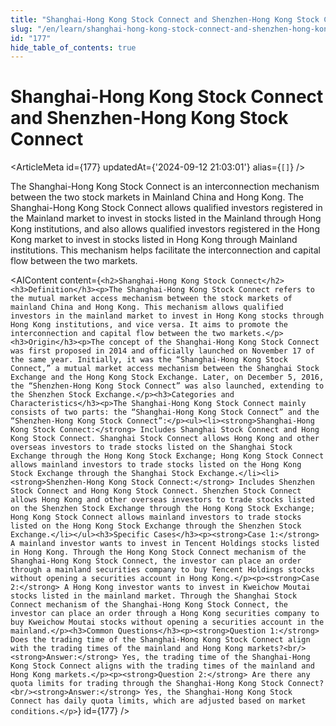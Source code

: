 ```yaml
---
title: "Shanghai-Hong Kong Stock Connect and Shenzhen-Hong Kong Stock Connect"
slug: "/en/learn/shanghai-hong-kong-stock-connect-and-shenzhen-hong-kong-stock-connect-177"
id: "177"
hide_table_of_contents: true
---
```



# Shanghai-Hong Kong Stock Connect and Shenzhen-Hong Kong Stock Connect

<ArticleMeta id={177} updatedAt={'2024-09-12 21:03:01'} alias={`[]`} />
<div className='border-solid border-b border-t-0 my-4 border-[var(--ifm-color-gray-300)]' />

The Shanghai-Hong Kong Stock Connect is an interconnection mechanism between the two stock markets in Mainland China and Hong Kong. The Shanghai-Hong Kong Stock Connect allows qualified investors registered in the Mainland market to invest in stocks listed in the Mainland through Hong Kong institutions, and also allows qualified investors registered in the Hong Kong market to invest in stocks listed in Hong Kong through Mainland institutions. This mechanism helps facilitate the interconnection and capital flow between the two markets.

<AIContent content={`<h2>Shanghai-Hong Kong Stock Connect</h2><h3>Definition</h3><p>The Shanghai-Hong Kong Stock Connect refers to the mutual market access mechanism between the stock markets of mainland China and Hong Kong. This mechanism allows qualified investors in the mainland market to invest in Hong Kong stocks through Hong Kong institutions, and vice versa. It aims to promote the interconnection and capital flow between the two markets.</p><h3>Origin</h3><p>The concept of the Shanghai-Hong Kong Stock Connect was first proposed in 2014 and officially launched on November 17 of the same year. Initially, it was the “Shanghai-Hong Kong Stock Connect,” a mutual market access mechanism between the Shanghai Stock Exchange and the Hong Kong Stock Exchange. Later, on December 5, 2016, the “Shenzhen-Hong Kong Stock Connect” was also launched, extending to the Shenzhen Stock Exchange.</p><h3>Categories and Characteristics</h3><p>The Shanghai-Hong Kong Stock Connect mainly consists of two parts: the “Shanghai-Hong Kong Stock Connect” and the “Shenzhen-Hong Kong Stock Connect”:</p><ul><li><strong>Shanghai-Hong Kong Stock Connect:</strong> Includes Shanghai Stock Connect and Hong Kong Stock Connect. Shanghai Stock Connect allows Hong Kong and other overseas investors to trade stocks listed on the Shanghai Stock Exchange through the Hong Kong Stock Exchange; Hong Kong Stock Connect allows mainland investors to trade stocks listed on the Hong Kong Stock Exchange through the Shanghai Stock Exchange.</li><li><strong>Shenzhen-Hong Kong Stock Connect:</strong> Includes Shenzhen Stock Connect and Hong Kong Stock Connect. Shenzhen Stock Connect allows Hong Kong and other overseas investors to trade stocks listed on the Shenzhen Stock Exchange through the Hong Kong Stock Exchange; Hong Kong Stock Connect allows mainland investors to trade stocks listed on the Hong Kong Stock Exchange through the Shenzhen Stock Exchange.</li></ul><h3>Specific Cases</h3><p><strong>Case 1:</strong> A mainland investor wants to invest in Tencent Holdings stocks listed in Hong Kong. Through the Hong Kong Stock Connect mechanism of the Shanghai-Hong Kong Stock Connect, the investor can place an order through a mainland securities company to buy Tencent Holdings stocks without opening a securities account in Hong Kong.</p><p><strong>Case 2:</strong> A Hong Kong investor wants to invest in Kweichow Moutai stocks listed in the mainland market. Through the Shanghai Stock Connect mechanism of the Shanghai-Hong Kong Stock Connect, the investor can place an order through a Hong Kong securities company to buy Kweichow Moutai stocks without opening a securities account in the mainland.</p><h3>Common Questions</h3><p><strong>Question 1:</strong> Does the trading time of the Shanghai-Hong Kong Stock Connect align with the trading times of the mainland and Hong Kong markets?<br/><strong>Answer:</strong> Yes, the trading time of the Shanghai-Hong Kong Stock Connect aligns with the trading times of the mainland and Hong Kong markets.</p><p><strong>Question 2:</strong> Are there any quota limits for trading through the Shanghai-Hong Kong Stock Connect?<br/><strong>Answer:</strong> Yes, the Shanghai-Hong Kong Stock Connect has daily quota limits, which are adjusted based on market conditions.</p>`} id={177} />
